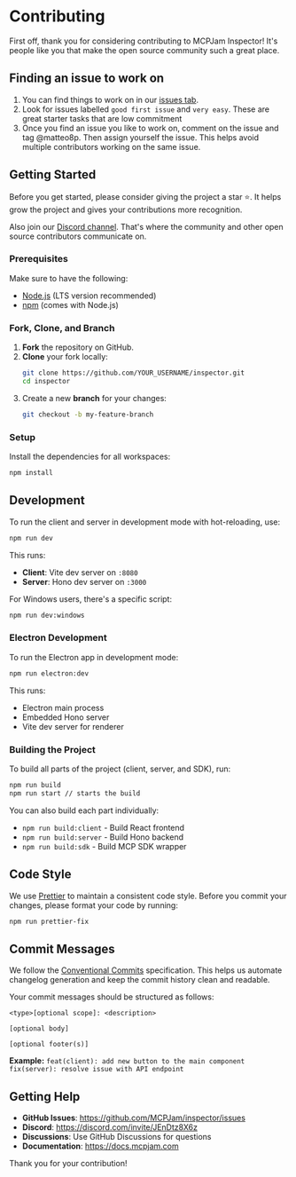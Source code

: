 # Contributing

First off, thank you for considering contributing to MCPJam Inspector! It's people like you that make the open source community such a great place.

## Finding an issue to work on

1. You can find things to work on in our [issues tab](https://github.com/MCPJam/inspector/issues).
2. Look for issues labelled `good first issue` and `very easy`. These are great starter tasks that are low commitment
3. Once you find an issue you like to work on, comment on the issue and tag @matteo8p. Then assign yourself the issue. This helps avoid multiple contributors working on the same issue.

## Getting Started

Before you get started, please consider giving the project a star ⭐. It helps grow the project and gives your contributions more recognition.

Also join our [Discord channel](https://discord.com/invite/JEnDtz8X6z). That's where the community and other open source contributors communicate on.

### Prerequisites

Make sure to have the following:

- [Node.js](https://nodejs.org/) (LTS version recommended)
- [npm](https://www.npmjs.com/) (comes with Node.js)

### Fork, Clone, and Branch

1.  **Fork** the repository on GitHub.
2.  **Clone** your fork locally:
    ```bash
    git clone https://github.com/YOUR_USERNAME/inspector.git
    cd inspector
    ```
3.  Create a new **branch** for your changes:
    ```bash
    git checkout -b my-feature-branch
    ```

### Setup

Install the dependencies for all workspaces:

```bash
npm install
```

## Development

To run the client and server in development mode with hot-reloading, use:

```bash
npm run dev
```

This runs:

- **Client**: Vite dev server on `:8080`
- **Server**: Hono dev server on `:3000`

For Windows users, there's a specific script:

```bash
npm run dev:windows
```

### Electron Development

To run the Electron app in development mode:

```bash
npm run electron:dev
```

This runs:

- Electron main process
- Embedded Hono server
- Vite dev server for renderer

### Building the Project

To build all parts of the project (client, server, and SDK), run:

```bash
npm run build
npm run start // starts the build
```

You can also build each part individually:

- `npm run build:client` - Build React frontend
- `npm run build:server` - Build Hono backend
- `npm run build:sdk` - Build MCP SDK wrapper

## Code Style

We use [Prettier](https://prettier.io/) to maintain a consistent code style. Before you commit your changes, please format your code by running:

```bash
npm run prettier-fix
```

## Commit Messages

We follow the [Conventional Commits](https://www.conventionalcommits.org/en/v1.0.0/) specification. This helps us automate changelog generation and keep the commit history clean and readable.

Your commit messages should be structured as follows:

```
<type>[optional scope]: <description>

[optional body]

[optional footer(s)]
```

**Example:**
`feat(client): add new button to the main component`
`fix(server): resolve issue with API endpoint`

## Getting Help

- **GitHub Issues**: https://github.com/MCPJam/inspector/issues
- **Discord**: https://discord.com/invite/JEnDtz8X6z
- **Discussions**: Use GitHub Discussions for questions
- **Documentation**: https://docs.mcpjam.com

Thank you for your contribution!
